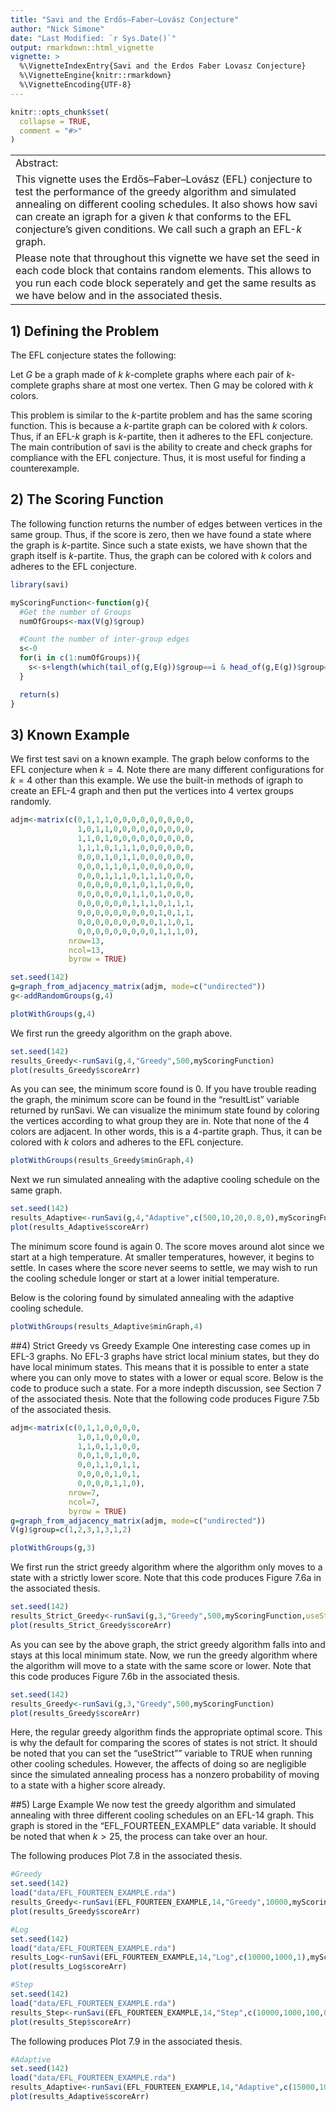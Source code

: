 ```yaml
---
title: "Savi and the Erdős–Faber–Lovász Conjecture"
author: "Nick Simone"
date: "Last Modified: `r Sys.Date()`"
output: rmarkdown::html_vignette
vignette: >
  %\VignetteIndexEntry{Savi and the Erdos Faber Lovasz Conjecture}
  %\VignetteEngine{knitr::rmarkdown}
  %\VignetteEncoding{UTF-8}
---
```


```r
knitr::opts_chunk$set(
  collapse = TRUE,
  comment = "#>"
)
```

----------------
Abstract:
  This vignette uses the Erdős–Faber–Lovász (EFL) conjecture to test the performance of the greedy algorithm and simulated annealing on different cooling schedules.  It also shows how savi can create an igraph for a given $k$ that conforms to the EFL conjecture's given conditions.  We call such a graph an EFL-$k$ graph.
  Please note that throughout this vignette we have set the seed in each code block that contains random elements.  This allows to you run each code block seperately and get the same results as we have below and in the associated thesis. 
----------------

## 1) Defining the Problem
  The EFL conjecture states the following: 

  Let $G$ be a graph made of $k$ $k$-complete graphs where each pair of $k$-complete graphs share at most one vertex.  Then G may be colored with $k$ colors.  
   
  This problem is similar to the $k$-partite problem and has the same scoring function.  This is because a $k$-partite graph can be colored with $k$ colors.  Thus, if an EFL-$k$ graph is $k$-partite, then it adheres to the EFL conjecture.  The main contribution of savi is the ability to create and check graphs for compliance with the EFL conjecture.  Thus, it is most useful for finding a counterexample.

## 2) The Scoring Function
The following function returns the number of edges between vertices in the same group.  Thus, if the score is zero, then we have found a state where the graph is $k$-partite.  Since such a state exists, we have shown that the graph itself is $k$-partite.  Thus, the graph can be colored with $k$ colors and adheres to the EFL conjecture.

```r
library(savi)

myScoringFunction<-function(g){
  #Get the number of Groups
  numOfGroups<-max(V(g)$group)

  #Count the number of inter-group edges
  s<-0
  for(i in c(1:numOfGroups)){
    s<-s+length(which(tail_of(g,E(g))$group==i & head_of(g,E(g))$group==i))
  }

  return(s)
}
```

## 3) Known Example
We first test savi on a known example.  The graph below conforms to the EFL conjecture when $k=4$.  Note there are many different configurations for $k=4$ other than this example.  We use the built-in methods of igraph to create an EFL-4 graph and then put the vertices into 4 vertex groups randomly.  

```r
adjm<-matrix(c(0,1,1,1,0,0,0,0,0,0,0,0,0,
               1,0,1,1,0,0,0,0,0,0,0,0,0,
               1,1,0,1,0,0,0,0,0,0,0,0,0,
               1,1,1,0,1,1,1,0,0,0,0,0,0,
               0,0,0,1,0,1,1,0,0,0,0,0,0,
               0,0,0,1,1,0,1,0,0,0,0,0,0,
               0,0,0,1,1,1,0,1,1,1,0,0,0,
               0,0,0,0,0,0,1,0,1,1,0,0,0,
               0,0,0,0,0,0,1,1,0,1,0,0,0,
               0,0,0,0,0,0,1,1,1,0,1,1,1,
               0,0,0,0,0,0,0,0,0,1,0,1,1,
               0,0,0,0,0,0,0,0,0,1,1,0,1,
               0,0,0,0,0,0,0,0,0,1,1,1,0),
             nrow=13,
             ncol=13,
             byrow = TRUE)

set.seed(142)
g=graph_from_adjacency_matrix(adjm, mode=c("undirected"))
g<-addRandomGroups(g,4)

plotWithGroups(g,4)
```

We first run the greedy algorithm on the graph above.

```r
set.seed(142)
results_Greedy<-runSavi(g,4,"Greedy",500,myScoringFunction)
plot(results_Greedy$scoreArr)
```

As you can see, the minimum score found is 0.  If you have trouble reading the graph, the minimum score can be found in the "resultList" variable returned by runSavi.  We can visualize the minimum state found by coloring the vertices according to what group they are in.  Note that none of the 4 colors are adjacent.  In other words, this is a 4-partite graph.  Thus, it can be colored with $k$ colors and adheres to the EFL conjecture.

```r
plotWithGroups(results_Greedy$minGraph,4)
```

Next we run simulated annealing with the adaptive cooling schedule on the same graph.

```r
set.seed(142)
results_Adaptive<-runSavi(g,4,"Adaptive",c(500,10,20,0.8,0),myScoringFunction)
plot(results_Adaptive$scoreArr)
```

The minimum score found is again 0.  The score moves around alot since we start at a high temperature.  At smaller temperatures, however, it begins to settle.  In cases where the score never seems to settle, we may wish to run the cooling schedule longer or start at a lower initial temperature. 

Below is the coloring found by simulated annealing with the adaptive cooling schedule.

```r
plotWithGroups(results_Adaptive$minGraph,4)
```

##4) Strict Greedy vs Greedy Example
One interesting case comes up in EFL-3 graphs.  No EFL-3 graphs have strict local minium states, but they do have local minimum states.  This means that it is possible to enter a state where you can only move to states with a lower or equal score.  Below is the code to produce such a state.  For a more indepth discussion, see Section 7 of the associated thesis.  Note that the following code produces Figure 7.5b of the associated thesis.

```r
adjm<-matrix(c(0,1,1,0,0,0,0,
               1,0,1,0,0,0,0,
               1,1,0,1,1,0,0,
               0,0,1,0,1,0,0,
               0,0,1,1,0,1,1,
               0,0,0,0,1,0,1,
               0,0,0,0,1,1,0),
             nrow=7,
             ncol=7,
             byrow = TRUE)
g=graph_from_adjacency_matrix(adjm, mode=c("undirected"))
V(g)$group=c(1,2,3,1,3,1,2)

plotWithGroups(g,3)
```

We first run the strict greedy algorithm where the algorithm only moves to a state with a strictly lower score.  Note that this code produces Figure 7.6a in the associated thesis.

```r
set.seed(142)
results_Strict_Greedy<-runSavi(g,3,"Greedy",500,myScoringFunction,useStrict=TRUE)
plot(results_Strict_Greedy$scoreArr)
```

As you can see by the above graph, the strict greedy algorithm falls into and stays at this local minimum state.  Now, we run the greedy algorithm where the algorithm will move to a state with the same score or lower.  Note that this code produces Figure 7.6b in the associated thesis.

```r
set.seed(142)
results_Greedy<-runSavi(g,3,"Greedy",500,myScoringFunction)
plot(results_Greedy$scoreArr)
```

Here, the regular greedy algorithm finds the appropriate optimal score.  This is why the default for comparing the scores of states is not strict.  It should be noted that you can set the "useStrict"" variable to TRUE when running other cooling schedules.  However, the affects of doing so are negligible since the simulated annealing process has a nonzero probability of moving to a state with a higher score already.  

##5) Large Example
We now test the greedy algorithm and simulated annealing with three different cooling schedules on an EFL-14 graph.  This graph is stored in the "EFL_FOURTEEN_EXAMPLE" data variable.  It should be noted that when $k>25$, the process can take over an hour.

The following produces Plot 7.8 in the associated thesis.
```r
#Greedy
set.seed(142)
load("data/EFL_FOURTEEN_EXAMPLE.rda")
results_Greedy<-runSavi(EFL_FOURTEEN_EXAMPLE,14,"Greedy",10000,myScoringFunction)
plot(results_Greedy$scoreArr)
```

```r
#Log
set.seed(142)
load("data/EFL_FOURTEEN_EXAMPLE.rda")
results_Log<-runSavi(EFL_FOURTEEN_EXAMPLE,14,"Log",c(10000,1000,1),myScoringFunction)
plot(results_Log$scoreArr)
```

```r
#Step
set.seed(142)
load("data/EFL_FOURTEEN_EXAMPLE.rda")
results_Step<-runSavi(EFL_FOURTEEN_EXAMPLE,14,"Step",c(10000,1000,100,0.8),myScoringFunction)
plot(results_Step$scoreArr)
```

The following produces Plot 7.9 in the associated thesis.
```r
#Adaptive
set.seed(142)
load("data/EFL_FOURTEEN_EXAMPLE.rda")
results_Adaptive<-runSavi(EFL_FOURTEEN_EXAMPLE,14,"Adaptive",c(15000,1000,100,0.8,0),myScoringFunction)
plot(results_Adaptive$scoreArr)
```

